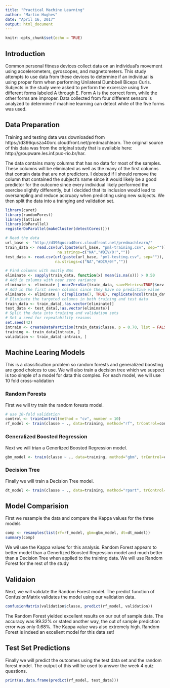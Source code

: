 ```yaml
---
title: "Practical Machine Learning"
author: "Martin Hughes"
date: "April 16, 2017"
output: html_document
---
```


```r
knitr::opts_chunk$set(echo = TRUE)
```

## Introduction

Common personal fitness devices collect data on an individual's movement using accelerometers, gyroscopes, and magnetometers. This study attempts to use data from these devices to determine if an
individual is using proper form when performing Unilateral Dumbbell Biceps Curls. Subjects in the
study were asked to perform the excersize using five different forms labeled A through E. Form A is the correct form, while the other forms are improper. Data collected from four different sensors is
analyzed to determine if machine learning can detect while of the five forms was used.

## Data Preparation

Training and testing data was downloaded from https://d396qusza40orc.cloudfront.net/predmachlearn.
The original source of this data was from the original study that is available here: 
http://groupware.les.inf.puc-rio.br/har.

The data contains many columns that has no data for most of the samples. These columns will be
eliminated as well as the many of the first columns that contain data that are not predictors. I 
debated if I should remove the column that contained the subject's name since it would likely be
a good predictor for the outcome since every individual likely performed the exercise slightly
differently, but I decided that its inclusion would lead to oversampling and reduce accruacy when
predicting using new subjects. We then split the data into a trainging and validation set.

```r
library(caret)
library(randomForest)
library(lattice)
library(doParallel)
registerDoParallel(makeCluster(detectCores()))
```
```r
# Read the data
url_base <- "http://d396qusza40orc.cloudfront.net/predmachlearn/"
train_data <- read.csv(url(paste(url_base, "pml-training.csv", sep="")),
                       na.strings=c("NA","#DIV/0!",""))
test_data <- read.csv(url(paste(url_base, "pml-testing.csv", sep="")),
                      na.strings=c("NA","#DIV/0!",""))
```
```r
# Find columns with mostly NAs
eliminate <- sapply(train_data, function(x) mean(is.na(x))) > 0.50
# Add in columns with near zero variance
eliminate <- eliminate | nearZeroVar(train_data, saveMetrics=TRUE)$nzv
# Add in the first seven columns since they have no predictive value
eliminate <- eliminate | c(replicate(7, TRUE), replicate(ncol(train_data) - 7, FALSE))
# Eliminate the targeted columns in both training and test data
train_data <- train_data[,!as.vector(eliminate)]
test_data <- test_data[,!as.vector(eliminate)]
# Split the data into training and validation sets
# Set a seed for repeatability reasons
set.seed(42)
intrain <- createDataPartition(train_data$classe, p = 0.70, list = FALSE)
training <- train_data[intrain, ]
validation <- train_data[-intrain, ]

```

## Machine Learing Models

This is a classification problem so random forests and generalized boosting are good choices to use. We will also train a decision tree which
we suspect is too simple of a model for data this complex. For each model, we will use 10 fold cross-validation

### Random Forests

First we will try train the random forests model.

```r
# use 10-fold validation
control <- trainControl(method = "cv", number = 10)
rf_model <- train(classe ~ ., data=training, method="rf", trControl=control, verbose=FALSE)
```

### Generalized Boosted Regression

Next we will trian a Generlized Boosted Regression model.
``` r
gbm_model <- train(classe ~ ., data=training, method="gbm", trControl=control, verbose=FALSE)
```

### Decision Tree

Finally we will train a Decision Tree model.
```r
dt_model <- train(classe ~ ., data=training, method="rpart", trControl=control)
```

## Model Comparision

First we resample the data and compare the Kappa values for the three models 
```r
comp <- resamples(list(rf=rf_model, gbm=gbm_model, dt=dt_model))
summary(comp)
```
We wil use the Kappa values for this analysis. Random Forest appears to better model than a Generlized Boosted Regression model and much better than a Decision Tree when applied to the training data. We will use Random Forest for the rest of the study

## Validaion

Next, we will validate the Random Forest model. The predict function of ConfusionMatrix validates the model using our validation data.
```r
confusionMatrix(validation$classe, predict(rf_model, validation))
```
The Random Forest yielded excellent results on our out of sample data. The accuracy was 99.32% or stated another way, the out of sample prediction error was only 0.68%. The Kappa value was also extremely high. Random Forest is indeed an excellent model for this data set!

## Test Set Predictions

Finally we will predict the outcomes using the test data set and the random forest model. The output of this will be used to answer the week 4 quiz questions.
```r
print(as.data.frame(predict(rf_model, test_data)))
```
